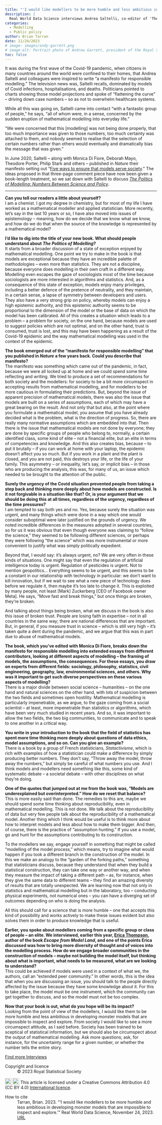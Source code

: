 ```yaml
---
title: "'I would like modellers to be more humble and less ambitious in developing monster models that are impossible to inspect and explore'"
description: |
  Real World Data Science interviews Andrea Saltelli, co-editor of 'The Politics of Modelling,' about pandemic models, trust in science, and why we must seek to uncover the assumptions that  shape model outputs.
categories:
  - Modelling
  - Public policy
author: Brian Tarran
date: 11/24/2023
# image: images/andy-garrett.png
# image-alt: Portrait photo of Andrew Garrett, president of the Royal Statistical Society.
toc: false
---
```


It was during the first wave of the Covid-19 pandemic, when citizens in many countries around the world were confined to their homes, that Andrea Saltelli and colleagues were inspired to write “a manifesto for responsible modelling.” The television news was, Saltelli recalls, dominated by models of Covid infections, hospitalisations, and deaths. Politicians pointed to charts showing those model projections and spoke of “flattening the curve” – driving down case numbers – so as not to overwhelm healthcare systems.

While all this was going on, Saltelli came into contact “with a fantastic group of people,” he says, “all of whom were, in a sense, concerned by the sudden eruption of mathematical modelling into everyday life.”

“We were concerned that this [modelling] was not being done properly, that too much importance was given to those numbers, too much certainty was attached to them, and nobody seemed to realise that the selection of certain numbers rather than others would eventually and dramatically bias the message that was given.” 

In June 2020, Saltelli -- along with Monica Di Fiore, Deborah Mayo, Theodore Porter, Philip Stark and others – published in *Nature* their manifesto setting out “[Five ways to ensure that models serve society](https://www.nature.com/articles/d41586-020-01812-9).” The ideas proposed in that three-page comment piece have now been given a book-length treatment, so we sat down with Saltelli to discuss [*The Politics of Modelling: Numbers Between Science and Policy*](https://global.oup.com/academic/product/the-politics-of-modelling-9780198872412?cc=gb&lang=en&).

::: keyline
---
:::

**Can you tell our readers a little about yourself?**\
I am a chemist. I got my degree in chemistry, but for most of my life I have worked as a mathematical modeller and applied statistician. More recently, let’s say in the last 10 years or so, I have also moved into issues of epistemology -- meaning, how do we decide that we know what we know, and how do we do that when the source of the knowledge is represented by a mathematical model? 

**I’d like to dig into the title of your new book. What should people understand about *The Politics of Modelling*?**\
It starts from a broader discussion of a state of exception enjoyed by mathematical modelling. One point we try to make in the book is that models are exceptional because they have an incredible palette of methodologies -- even more than statistics. They are not a discipline, because everyone does modelling in their own craft in a different way. Modelling even escapes the gaze of sociologists most of the time because sociologists are more interested in algorithms and statistics. And, as a consequence of this state of exception, models enjoy many privileges, including a better defence of the pretence of neutrality, and they maintain, in a certain sense, a lapse of symmetry between developers and users. They also have a very strong grip on policy, whereby models can enjoy a high epistemic authority, and this epistemic authority seems to be proportional to the dimension of the model or the base of data on which the model has been calibrated. All of this creates a situation which leads to a problem -- a problem for society, on the one hand, because models are used to suggest policies which are not optimal, and on the other hand, trust is consumed, trust is lost, and this may have been happening as a result of the Covid-19 epidemic and the way mathematical modelling was used in the context of the epidemic.

**The book emerged out of the “manifesto for responsible modelling” that you published in *Nature* a few years back. Could you describe that manifesto?**\
The manifesto was something which came out of the pandemic, in fact, because we were all locked up at home and we could spend some time reflecting and writing. We tried to produce a set of recommendations for both society and the modellers: for society to be a bit more circumspect in accepting results from mathematical modelling, and for modellers to be more cautious in formulating their predictions. But, beyond the issue of apparent precision of mathematical models, there was also the issue that models are built on a series of assumptions, each of which may have a great bearing on the result. And not only that but also, at the point where you formulate a mathematical model, you assume that you have already decided what is the problem, what is the direction of progress. So, there are really many normative assumptions which are embedded into that. Then there is the issue that mathematical models are not done by everyone; they are done by specific groups of people who belong to, normally, a certain identified class, some kind of elite -- not a financial elite, but an elite in terms of competencies and knowledge. And this also creates bias, because – to put it brutally -- if you can work at home with your laptop, the epidemic doesn't affect you so much. But if you work in a plant and the plant is closed, and you are not paid, this destroys your life, or the life of your family. This asymmetry -- or inequality, let's say, or implicit bias -- in those who are producing the analysis, this was, for many of us, an issue which needed to be brought to the attention of the public. 

**Surely the urgency of the Covid situation prevented people from taking a step back and thinking more deeply about how models are constructed. Is it not forgivable in a situation like that? Or, is your argument that we should be doing this at all times, regardless of the urgency, regardless of the time pressures?**\
I am tempted to say both yes and no. Yes, because surely the situation was urgent, and many things which were done in a way which one would consider suboptimal were later justified on the grounds of urgency. We noted incredible differences in the measures adopted in several countries, so for us it was obvious that even though everyone was claiming to “follow the science,” they seemed to be following different sciences, or perhaps they were following “the science” which was more instrumental or more convenient to justify what was simply politically expedient. 

Beyond that, I would say: it's always urgent, no? We are very often in these kinds of situations. One might say that even the regulation of artificial intelligence today is urgent. Regulation of pesticides is urgent. Not to mention geopolitics... Everything seems to be urgent, and this seems to be a constant in our relationship with technology in particular: we don't want to kill innovation, but if we wait to see what a new piece of technology does before we regulate it, then maybe it's too late to change it. This is exploited by many people, not least [Mark] Zuckerberg [CEO of Facebook owner Meta]. He says, “Move fast and break things,” but once things are broken, they're broken. 

And talking about things being broken, what we discuss in the book is also this issue of broken trust. People are losing faith in expertise -- not in all countries in the same way; there are national differences that are important. But, in general, if you measure trust in science -- which is still very high -- it's taken quite a dent during the pandemic, and we argue that this was in part due to abuse of mathematical models.

**The book, which you’ve edited with Monica Di Fiore, breaks down the manifesto for responsible modelling into extended essays from different contributors, looking at different aspects of modelling -- the framing of models, the assumptions, the consequences. For these essays, you draw on experts from different fields: sociology, philosophy, statistics, civil engineering, geography, law, environmental sciences, and others. Why was it important to get such diverse perspectives on these various aspects of modelling?**\
There is a major divide between social science -- humanities -- on the one hand and natural sciences on the other hand, with lots of suspicion between the two fields and sometimes open hostility. Mathematical modelling is particularly impenetrable, as we argue, to the gaze coming from a social scientist -- at least, more impenetrable than statistics or algorithms, which have been very much studied in recent years. And so, it was important to allow the two fields, the two big communities, to communicate and to speak to one another in a critical way. 

**You write in your introduction to the book that the field of statistics has spent more time thinking more deeply about questions of data ethics, model assumptions, and so on. Can you give an example?**\
There is a book by a group of French statisticians, *Statactivisme*, which is rich with examples of how a statistician could make a difference by simply producing better numbers. They don’t say, "Throw away the model, throw away the numbers," but simply be careful of what numbers you use. And I think models and modellers need something like this, some kind of systematic debate -- a societal debate -- with other disciplines on what they're doing.

**One of the quotes that jumped out at me from the book was, “Models are underexplained but overinterpreted.” How do we reset that balance?**\
This is more easily said than done. The remedies to this are, maybe we should spend some time thinking about reproducibility, even in mathematical modelling. This is not done. We talk about the reproducibility of data but very few people talk about the reproducibility of a mathematical model. Another thing which I think would be useful is to think more about how to interpret models and less about how to make them bigger. And then, of course, there is the practice of “assumption hunting.” If you use a model, go and hunt for the assumptions contributing to its construction.

To the modellers we say, engage yourself in something that might be called “modelling of the model process,” which means, try to imagine what would happen if you took a different branch in the construction of the model. In this we make an analogy to the “garden of the forking paths,” something that statisticians discuss, because they understand that when they build a statistical construction, they can take one way or another way, and when they measure the impact of taking a different path -- as, for instance, when they give the same data to different teams -- they find an amazing diversity of results that are totally unexpected. We are learning now that not only in statistics and mathematical modelling but in the laboratory, too -- conducting physical experiments, not numerical ones -- you can have a diverging set of outcomes depending on who is doing the analysis. 

All this should call for a science that is more humble -- one that accepts this kind of possibility and works actively to make these issues evident but also solves them in order to produce knowledge that is useful.

**Earlier, you spoke about modellers coming from a specific group or class of people – an elite. We interviewed, earlier this year, [Erica Thompson](https://realworlddatascience.net/viewpoints/interviews/posts/2023/01/25/erica-thompson.html), author of the book *Escape from Model Land*, and one of the points Erica discussed was how to bring more diversity of thought and of voices into the modelling process. How do we engage broader communities in the construction of models -- maybe not building the model itself, but thinking about what is important, what needs to be measured, what are we looking to understand?**\
This could be achieved if models were used in a context of what we, the authors, call an “extended peer community.” In other words, this is the idea that when you are discussing an issue, you should talk to the people directly affected by the issue because they have some knowledge about it. For this to take place, the model must be one instrument, which the community can get together to discuss, and so the model must not be too complex.

**Now that your book is out, what do you hope will be its impact?**\
Looking from the point of view of the modellers, I would like them to be more humble and less ambitious in developing monster models that are impossible to inspect and explore. From society I would like to see a more circumspect attitude, as I said before. Society has been trained to be sceptical of statistical information, but we should also be circumspect about the output of mathematical modelling. Ask more questions; ask, for instance, for the uncertainty range for a given number, or whether the number tells the entire story.

::: {.article-btn}
[Find more Interviews](/viewpoints/interviews/index.qmd)
:::

::: {.further-info}
::: grid
::: {.g-col-12 .g-col-md-6}
Copyright and licence
: &copy; 2023 Royal Statistical Society

<a href="http://creativecommons.org/licenses/by/4.0/?ref=chooser-v1" target="_blank" rel="license noopener noreferrer" style="display:inline-block;"> <img style="height:22px!important;vertical-align:text-bottom;" src="https://mirrors.creativecommons.org/presskit/icons/cc.svg?ref=chooser-v1"><img style="height:22px!important;margin-left:3px;vertical-align:text-bottom;" src="https://mirrors.creativecommons.org/presskit/icons/by.svg?ref=chooser-v1"></a> This article is licensed under a Creative Commons Attribution 4.0 (CC BY 4.0) <a href="http://creativecommons.org/licenses/by/4.0/?ref=chooser-v1" target="_blank" rel="license noopener noreferrer" style="display:inline-block;"> International licence</a>.
  
:::

::: {.g-col-12 .g-col-md-6}
How to cite
: Tarran, Brian. 2023. "'I would like modellers to be more humble and less ambitious in developing monster models that are impossible to inspect and explore.'" Real World Data Science, November 24, 2023. [URL](https://realworlddatascience.net/viewpoints/interviews/posts/2023/11/24/politics-of-modelling.html)
:::
:::
:::